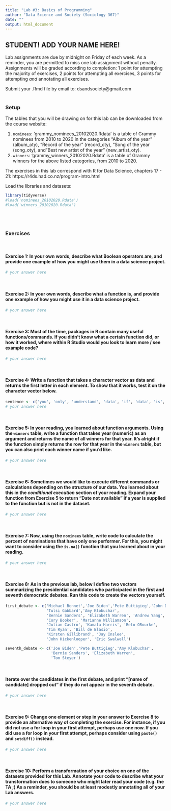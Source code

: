 ```yaml
---
title: "Lab #3: Basics of Programming"
author: "Data Science and Society (Sociology 367)"
date: ""
output: html_document
---
```


## STUDENT! ADD YOUR NAME HERE!

Lab assignments are due by midnight on Friday of each week. As a reminder, you are permitted to miss one lab assignment without penalty. Assignments will be graded according to completion: 1 point for attempting the majority of exercises, 2 points for attempting all exercises, 3 points for attempting *and* annotating all exercises.

Submit your .Rmd file by email to: dsandsociety@gmail.com
<br/><br/>

### Setup

The tables that you will be drawing on for this lab can be downloaded from the course website: 

(1) `nominees`: 'grammy_nominees_20102020.Rdata' is a table of Grammy nominees from 2010 to 2020 in the categories "Album of the year" (album_oty), "Record of the year" (record_oty), "Song of the year (song_oty), and "Best new artist of the year" (new_artist_oty).
(2) `winners`: 'grammy_winners_20102020.Rdata' is a table of Grammy winners for the above listed categories, from 2010 to 2020.


The exercises in this lab correspond with R for Data Science, chapters 17 - 21: https://r4ds.had.co.nz/program-intro.html


Load the libraries and datasets:
```r
library(tidyverse)
#load('nominees_20102020.Rdata')
#load('winners_20102020.Rdata')
```
<br/><br/>

### Exercises
<br/>

#### **Exercise 1**: In your own words, describe what Boolean operators are, and provide one example of how you might use them in a data science project.

```r
# your answer here
```
<br/>

#### **Exercise 2**: In your own words, describe what a function is, and provide one example of how you might use it in a data science project.
```r
# your answer here
```
<br/>

#### **Exercise 3**: Most of the time, packages in R contain many useful functions/commands. If you didn't know what a certain function did, or how it worked, where within R Studio would you look to learn more / see example code? 
```r
# your answer here
```
<br/>


#### **Exercise 4**: Write a function that takes a character vector as data and returns the first letter in each element. To show that it works, test it on the character vector below.
```r
sentence <- c('you', 'only', 'understand', 'data', 'if', 'data', 'is', 'tidy')
# your answer here
```
<br/>


#### **Exercise 5**: In your reading, you learned about function arguments. Using the `winners` table, write a function that takes year (numeric) as an argument and returns the name of all winners for that year. It's alright if the function simply returns the row for that year in the `winners` table, but you can also print each winner name if you'd like.

```r
# your answer here
```
<br/>

#### **Exercise 6**: Sometimes we would like to execute different commands or calculations depending on the structure of our data. You learned about this in the *conditional execution* section of your reading. Expand your function from Exercise 5 to return "Date not available" if a year is supplied to the function but is not in the dataset.
```r
# your answer here
```
<br/>



#### **Exercise 7**: Now, using the `nominees` table, write code to calculate the percent of nominations that have only one performer. For this, you might want to consider using the `is.na()` function that you learned about in your reading.
```r
# your answer here
```
<br/>


#### **Exercise 8**: As in the previous lab, below I define two vectors summarizing the presidential candidates who participated in the first and seventh democratic debates. Run this code to create the vectors yourself.
```r
first_debate <- c('Michael Bennet','Joe Biden','Pete Buttigieg','John Delaney',
                  'Tulsi Gabbard','Amy Klobuchar',
                  'Bernie Sanders', 'Elizabeth Warren', 'Andrew Yang', 
                  'Cory Booker', 'Marianne Williamson',
                  'Julian Castro', 'Kamala Harris', 'Beto ORourke', 
                  'Tim Ryan', 'Bill de Blasio', 
                  'Kirsten Gillibrand', 'Jay Inslee', 
                  'John Hickenlooper', 'Eric Swalwell')

seventh_debate <- c('Joe Biden','Pete Buttigieg','Amy Klobuchar',
                    'Bernie Sanders', 'Elizabeth Warren', 
                    'Tom Steyer')
```
<br/>

#### Iterate over the candidates in the first debate, and print "[name of candidate] dropped out" if they do not appear in the seventh debate.
```r
# your answer here
```
<br/>

#### **Exercise 9**: Change one element or step in your answer to Exercise 8 to provide an alternative way of completing the exercise. For instance, if you did not use a for loop in your first attempt, perhaps use one now. If you did use a for loop in your first attempt, perhaps consider using `paste()` and `setdiff()` instead.
```r
# your answer here
```
<br/>

#### **Exercise 10**: Perform a transformation of your choice on one of the datasets provided for this Lab. Annotate your code to describe what your transformation does to someone who might later read your code (e.g. the TA ;) As a reminder, you should be at least modestly annotating all of your Lab answers.
```r
# your answer here
```

